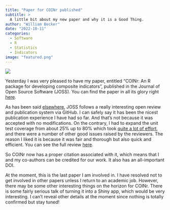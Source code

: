 ```yaml
---
title: "Paper for COINr published"
subtitle: >
  A little bit about my new paper and why it is a Good Thing.
author: "William Becker"
date: "2022-10-11"
categories: 
  - Software
  - R
  - Statistics
  - Indicators
image: "featured.png"
---
```


![](featured.png)

Yesterday I was very pleased to have my paper, entitled "COINr: An R package for developing composite indicators", published in the Journal of Open Source Software (JOSS). You can find the paper in all its glory right [here](https://doi.org/10.21105/joss.04567). 

As has been said [elsewhere](https://www.willbecker.me/post/2022-09-14_peer_review/), JOSS follows a really interesting open review and publication system via GitHub. I can safely say it has been the nicest publication experience I have had so far. And that's not because it was accepted with no modifications. On the contrary, I had to expand the unit test coverage from about 25% up to 80% which took [quite a lot of effort](https://github.com/bluefoxr/COINr/commit/7789a094a9f160748bf1394d9c48de2092a605bf), and there were a number of other good issues raised by the reviewers. The reason I liked it is because it was fair and thorough but also quick and efficient. You can see the full review [here](https://github.com/openjournals/joss-reviews/issues/4567).

So COINr now has a proper citation associated with it, which means that I and my co-authors can be credited for our work. It also has an all-important DOI.

At the moment, this is the last paper I am involved in. I have resolved not to get involved in other papers unless I return to an academic job. However, there may be some other interesting things on the horizon for COINr. There is some fairly serious talk of turning it into a Shiny app, which would be very interesting. I can't reveal other details at the moment since nothing is totally confirmed but stay tuned!
